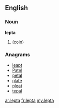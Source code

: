 ==English==

===Noun===
'''lepta'''

# {{plural of|[[lepton]]}} (coin)

===Anagrams===
* [[leapt#English|leapt]]
* [[Patel#English|Patel]]
* [[petal#English|petal]]
* [[plate#English|plate]]
* [[pleat#English|pleat]]
* [[tepal#English|tepal]]

[[ar:lepta]]
[[fr:lepta]]
[[my:lepta]]